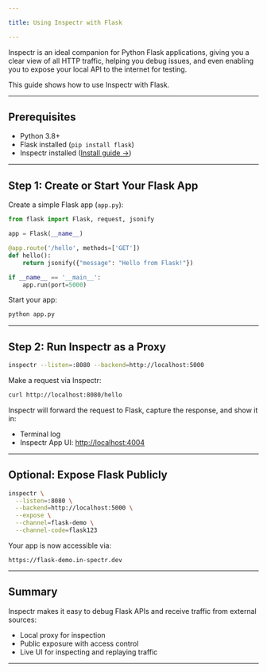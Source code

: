 ```yaml
---

title: Using Inspectr with Flask

---
```



<FlowBase client:only="react" />


[//]: # (# Using Inspectr with Flask &#40;Python&#41;)

Inspectr is an ideal companion for Python Flask applications, giving you a clear view of all HTTP traffic, helping you debug issues, and even enabling you to expose your local API to the internet for testing.

This guide shows how to use Inspectr with Flask.

---

## Prerequisites

* Python 3.8+
* Flask installed (`pip install flask`)
* Inspectr installed ([Install guide →](/docs/getting-started/installation))

---

## Step 1: Create or Start Your Flask App

Create a simple Flask app (`app.py`):

```python
from flask import Flask, request, jsonify

app = Flask(__name__)

@app.route('/hello', methods=['GET'])
def hello():
    return jsonify({"message": "Hello from Flask!"})

if __name__ == '__main__':
    app.run(port=5000)
```

Start your app:

```bash
python app.py
```

---

## Step 2: Run Inspectr as a Proxy

```bash
inspectr --listen=:8080 --backend=http://localhost:5000
```

Make a request via Inspectr:

```bash
curl http://localhost:8080/hello
```

Inspectr will forward the request to Flask, capture the response, and show it in:

* Terminal log
* Inspectr App UI: [http://localhost:4004](http://localhost:4004)

---

## Optional: Expose Flask Publicly

<FlowIngress client:only="react" />

```bash
inspectr \
  --listen=:8080 \
  --backend=http://localhost:5000 \
  --expose \
  --channel=flask-demo \
  --channel-code=flask123
```

Your app is now accessible via:

```
https://flask-demo.in-spectr.dev
```

---

## Summary

Inspectr makes it easy to debug Flask APIs and receive traffic from external sources:

* Local proxy for inspection
* Public exposure with access control
* Live UI for inspecting and replaying traffic

---

[//]: # (## 📚 Related Topics)
[//]: # ()
[//]: # (* [Expose Publicly →]&#40;/exposing/exposing-publicly&#41;)
[//]: # (* [Quick Start →]&#40;/getting-started/quick-start&#41;)
[//]: # (* [Webhook Debugging →]&#40;/guides/webhook-debugging&#41;)
